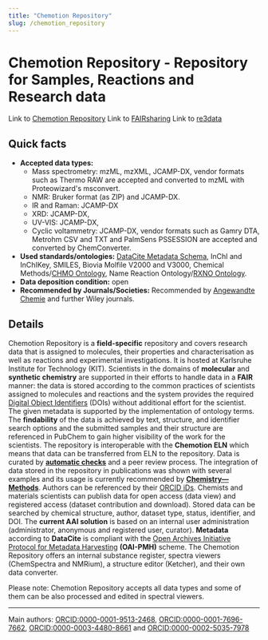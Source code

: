 ```yaml
---
title: "Chemotion Repository"
slug: /chemotion_repository
---
```


# Chemotion Repository - Repository for Samples, Reactions and Research data

Link to [Chemotion Repository](https://www.chemotion-repository.net/) 
Link to [FAIRsharing](https://doi.org/10.25504/FAIRsharing.iagXcR)
Link to [re3data](http://doi.org/10.17616/R34P5T)

## Quick facts

-   **Accepted data types:** 
    -   Mass spectrometry: mzML, mzXML, JCAMP-DX, vendor formats such as Thermo RAW are accepted and converted to mzML with Proteowizard's msconvert.
    -   NMR: Bruker format (as ZIP) and JCAMP-DX. 
    -   IR and Raman: JCAMP-DX
    -   XRD: JCAMP-DX, 
    -   UV-VIS: JCAMP-DX, 
    -   Cyclic voltammetry: JCAMP-DX, vendor formats such as Gamry DTA, Metrohm CSV and TXT and PalmSens PSSESSION are accepted and converted by ChemConverter.
-   **Used standards/ontologies:** [DataCite Metadata Schema](https://schema.datacite.org/), InChI and InChIKey, SMILES, Biovia Molfile V2000 and V3000, Chemical Methods/[CHMO Ontology](http://www.ontobee.org/ontology/CHMO), Name Reaction Ontology/[RXNO Ontology](http://www.ontobee.org/ontology/RXNO).
-   **Data deposition condition:** open
-   **Recommended by Journals/Societies:** Recommended by [Angewandte Chemie](https://onlinelibrary.wiley.com/page/journal/15213773/homepage/notice-to-authors#sectFDataDeposition) and further Wiley journals.

## Details
 
Chemotion Repository is a **field-specific** repository and covers research data that is assigned to molecules, their properties and characterisation as well as reactions and experimental investigations. It is hosted at Karlsruhe Institute for Technology (KIT). Scientists in the domains of **molecular** and **synthetic chemistry** are supported in their efforts to handle data in a **FAIR** manner: the data is stored according to the common practices of scientists assigned to molecules and reactions and the system provides the required <a href="https://www.doi.org/">Digital Object Identifiers</a> (DOIs) without additional effort for the scientist. The given metadata is supported by the implementation of ontology terms. The **findability** of the data is achieved by text, structure, and identifier search options and the submitted samples and their structure are referenced in PubChem to gain higher visibility of the work for the scientists. The repository is interoperable with the **Chemotion ELN** which means that data can be transferred from ELN to the repository. Data is curated by <a href="https://www.chemotion-repository.net/home/howto/c40fdb44-8854-46bf-88b3-cc9d6adc3543">**automatic checks**</a> and a peer review process. The integration of data stored in the repository in publications was shown with several examples and its usage is currently recommended by <a href="https://chemistry-europe.onlinelibrary.wiley.com/journal/26289725">**Chemistry—Methods**</a>. Authors can be referenced by their <a href="https://orcid.org/">ORCID iDs</a>. Chemists and materials scientists can publish data for open access (data view) and registered access (dataset contribution and download). Stored data can be searched by chemical structure, author, dataset type, status, identifier, and DOI. The **current AAI solution** is based on an internal user administration (administrator, anonymous and registered user, curator). **Metadata** according to **DataCite** is compliant with the <a href="http://www.openarchives.org/pmh/">Open Archives Initiative Protocol for Metadata Harvesting</a> **(OAI-PMH)** scheme. The Chemotion Repository offers an internal substance register, spectra viewers (ChemSpectra and NMRium), a structure editor (Ketcher), and their own data converter.

Please note: Chemotion Repository accepts all data types and some of them can be also processed and edited in spectral viewers.

---

Main authors: [ORCID:0000-0001-9513-2468](https://orcid.org/0000-0001-9513-2468), [ORCID:0000-0001-7696-7662](https://orcid.org/0000-0001-7696-7662), [ORCID:0000-0003-4480-8661](https://orcid.org/0000-0003-4480-8661) and [ORCID:0000-0002-5035-7978](https://orcid.org/0000-0002-5035-7978)
